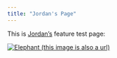 ```yaml
---
title: "Jordan's Page"
---
```


This is [Jordan's](jordan.qmd) feature test page:

[![Elephant (this image is also a url)](images/elephant.png)](https://en.wikipedia.org/wiki/Elephant)
